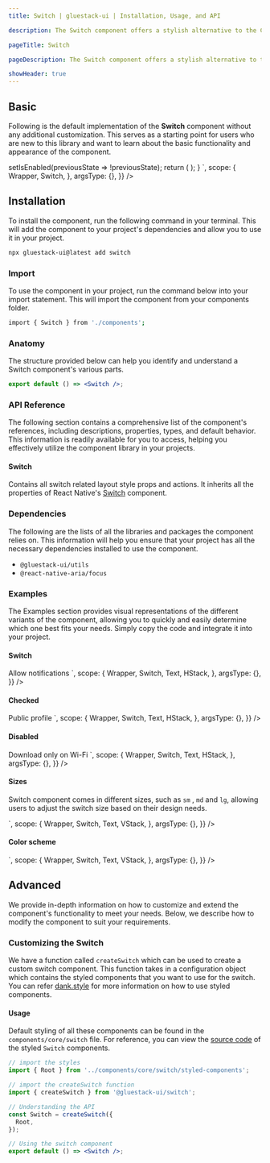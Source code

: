 ```yaml
---
title: Switch | gluestack-ui | Installation, Usage, and API

description: The Switch component offers a stylish alternative to the Checkbox, allowing users to enable or disable an option with a sleek sliding motion. This component is perfect for adding a touch of elegance and interactivity to your user interface.

pageTitle: Switch

pageDescription: The Switch component offers a stylish alternative to the Checkbox, allowing users to enable or disable an option with a sleek sliding motion. This component is perfect for adding a touch of elegance and interactivity to your user interface.

showHeader: true
---
```



<Meta title="components/Forms/Switch" />



## Basic

Following is the default implementation of the **Switch** component without any additional customization. This serves as a starting point for users who are new to this library and want to learn about the basic functionality and appearance of the component.

<AppProvider>
  <CodePreview
    showComponentRenderer={true}
    showArgsController={false}
    metaData={{
      code: `
            function Example(){
              const [isEnabled,setIsEnabled] = React.useState(false);
              const toggleSwitch = () => setIsEnabled(previousState => !previousState);
              return (
                <Switch
                  onValueChange={toggleSwitch}
                  value={isEnabled}
                />
              );
            }
`,
      scope: {
        Wrapper,
        Switch,
      },
      argsType: {},
    }}
  />
</AppProvider>

## Installation

To install the component, run the following command in your terminal. This will add the component to your project's dependencies and allow you to use it in your project.

```bash
npx gluestack-ui@latest add switch
```

### Import

To use the component in your project, run the command below into your import statement. This will import the component from your components folder.

```bash
import { Switch } from './components';
```

### Anatomy

The structure provided below can help you identify and understand a Switch component's various parts.

```jsx
export default () => <Switch />;
```

### API Reference

The following section contains a comprehensive list of the component's references, including descriptions, properties, types, and default behavior. This information is readily available for you to access, helping you effectively utilize the component library in your projects.

#### Switch

Contains all switch related layout style props and actions.
It inherits all the properties of React Native's [Switch](https://reactnative.dev/docs/switch#props) component.

### Dependencies

The following are the lists of all the libraries and packages the component relies on. This information will help you ensure that your project has all the necessary dependencies installed to use the component.

- `@gluestack-ui/utils`
- `@react-native-aria/focus`

### Examples

The Examples section provides visual representations of the different variants of the component, allowing you to quickly and easily determine which one best fits your needs. Simply copy the code and integrate it into your project.

#### Switch

<AppProvider>
  <CodePreview
    showComponentRenderer={true}
    showArgsController={false}
    metaData={{
      code: `
            <HStack space="md">
              <Switch/>
              <Text size="sm" >Allow notifications</Text>
            </HStack>
     `,
      scope: {
        Wrapper,
        Switch,
        Text,
        HStack,
      },
      argsType: {},
    }}
  />
</AppProvider>

#### Checked

<AppProvider>
  <CodePreview
    showComponentRenderer={true}
    showArgsController={false}
    metaData={{
      code: `
          <HStack space="md">
              <Switch isChecked={true}/>
              <Text size="sm" >Public profile</Text>
            </HStack>    
     `,
      scope: {
        Wrapper,
        Switch,
        Text,
        HStack,
      },
      argsType: {},
    }}
  />
</AppProvider>

#### Disabled

<AppProvider>
  <CodePreview
    showComponentRenderer={true}
    showArgsController={false}
    metaData={{
      code: `
         <HStack space="md">
             <Switch isDisabled={true} isChecked={true} trackColor={{ false:"#D4D4D4", true:"#005DB4" }}/>
             <Text size="sm">Download only on Wi-Fi</Text>
          </HStack>    
     `,
      scope: {
        Wrapper,
        Switch,
        Text,
        HStack,
      },
      argsType: {},
    }}
  />
</AppProvider>

#### Sizes

Switch component comes in different sizes, such as `sm` , `md` and `lg`, allowing users to adjust the switch size based on their design needs.

<AppProvider>
  <CodePreview
    showComponentRenderer={true}
    showArgsController={false}
    metaData={{
      code: `
          <VStack space="md">
                  <Switch size="sm" defaultIsChecked/>
                   <Switch size="md"  defaultIsChecked/>
                   <Switch size="lg" defaultIsChecked/> 
          </VStack>
     `,
      scope: {
        Wrapper,
        Switch,
        Text,
        VStack,
      },
      argsType: {},
    }}
  />
</AppProvider>

#### Color scheme

<AppProvider>
  <CodePreview
    showComponentRenderer={true}
    showArgsController={false}
    metaData={{
      code: `
          <VStack space="md">
              <Switch defaultIsChecked  trackColor={{ false: "#D4D4D4", true: "#4F46E5" }} />
              <Switch defaultIsChecked  trackColor={{ false: "#D4D4D4", true: "#D97706" }}/>
              <Switch defaultIsChecked  trackColor={{ false: "#D4D4D4", true: "#059669" }}/> 
              <Switch defaultIsChecked  trackColor={{false:"#D4D4D4",true:"#C026D3"}}/>
          </VStack>
     `,
      scope: {
        Wrapper,
        Switch,
        Text,
        VStack,
      },
      argsType: {},
    }}
  />
</AppProvider>

## Advanced

We provide in-depth information on how to customize and extend the component's functionality to meet your needs. Below, we describe how to modify the component to suit your requirements.

### Customizing the Switch

We have a function called `createSwitch` which can be used to create a custom switch component. This function takes in a configuration object which contains the styled components that you want to use for the switch. You can refer [dank.style](https://dank.style/) for more information on how to use styled components.

#### Usage

Default styling of all these components can be found in the `components/core/switch` file. For reference, you can view the [source code](https://github.com/gluestack/gluestack-ui/blob/development/example/storybook/src/components/Switch/index.tsx) of the styled `Switch` components.

```jsx
// import the styles
import { Root } from '../components/core/switch/styled-components';

// import the createSwitch function
import { createSwitch } from '@gluestack-ui/switch';

// Understanding the API
const Switch = createSwitch({
  Root,
});

// Using the switch component
export default () => <Switch />;
```
